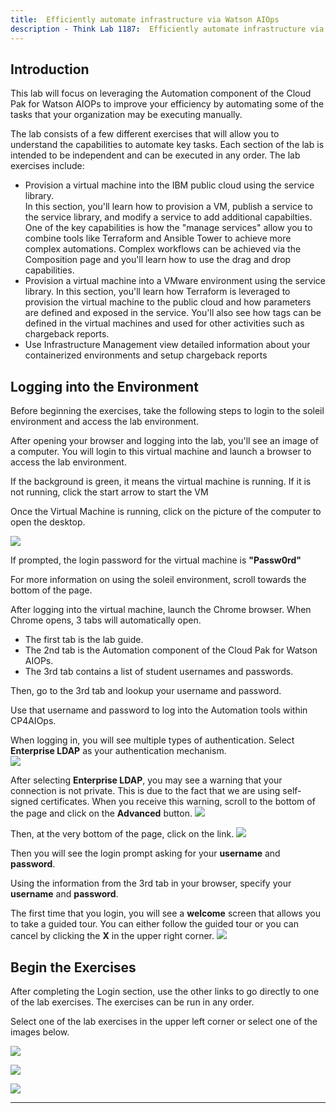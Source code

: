 ```yaml
--- 
title:  Efficiently automate infrastructure via Watson AIOps
description - Think Lab 1187:  Efficiently automate infrastructure via Watson AIOps
---
```


## Introduction

This lab will focus on leveraging the Automation component of the Cloud Pak for Watson AIOPs to improve your efficiency by automating some of the tasks 
that your organization may be executing manually.

The lab consists of a few different exercises that will allow you to understand the capabilities to automate key tasks.  Each section of the lab is intended to be independent and 
can be executed in any order.  The lab exercises include:
- Provision a virtual machine into the IBM public cloud using the service library.  
    In this section, you'll learn how to provision a VM, publish a service to the service library, and modify a service to add additional capabilties.
    One of the key capabilities is how the "manage services" allow you to combine tools like Terraform and Ansible Tower to achieve more complex automations.
    Complex workflows can be achieved via the Composition page and you'll learn how to use the drag and drop capabilities.
- Provision a virtual machine into a VMware environment using the service library.
    In this section, you'll learn how Terraform is leveraged to provision the virtual machine to the public cloud and how parameters are defined and 
    exposed in the service. You'll also see how tags can be defined in the virtual machines and used for other activities such as chargeback reports.
- Use Infrastructure Management view detailed information about your containerized environments and setup chargeback reports

## Logging into the Environment

  Before beginning the exercises, take the following steps to login to the soleil environment and access the lab environment.

  After opening your browser and logging into the lab, you'll see an image of a computer.  You will login to this virtual machine and launch a browser to access the lab environment.

  If the background is green, it means the virtual machine is running.  If it is not running, click the start arrow to start the VM
  
  Once the Virtual Machine is running, click on the picture of the computer to open the desktop.

  ![](images/skytap.png)

  If prompted, the login password for the virtual machine is **"Passw0rd"**

  For more information on using the soleil environment, scroll towards the bottom of the page.

  After logging into the virtual machine, launch the Chrome browser.  When Chrome opens, 3 tabs will automatically open.  
  - The first tab is the lab guide.
  - The 2nd tab is the Automation component of the Cloud Pak for Watson AIOPs.
  - The 3rd tab contains a list of student usernames and passwords.  

  Then, go to the 3rd tab and lookup your username and password.  
  
  Use that username and password to log into the Automation tools within CP4AIOps.  

  When logging in, you will see multiple types of authentication.  Select **Enterprise LDAP** as your authentication mechanism.   
  ![](images/newTab.png)

  After selecting **Enterprise LDAP**, you may see a warning that your connection is not private. This is due to the fact that we are using self-signed certificates.  When you receive this warning, scroll to the bottom of the page and click on the **Advanced** button.
  ![](images/secure.png) 

  Then, at the very bottom of the page, click on the link.
  ![](images/secure2.png)

  Then you will see the login prompt asking for your **username** and **password**.

  Using the information from the 3rd tab in your browser, specify your **username** and **password**.

  The first time that you login, you will see a **welcome** screen that allows you to take a guided tour.  You can either follow the guided tour or you can cancel by clicking the **X** in the upper right corner.
   ![](images/cancelTour.png) 


## Begin the Exercises

After completing the Login section, use the other links to go directly to one of the lab exercises.  The exercises can be run in any order.

Select one of the lab exercises in the upper left corner or select one of the images below.


<Row>

<Column colLg={4} colMd={4} noGutterMdLeft>
<ArticleCard
    color="dark"
    subTitle="Automation with VMware"
    title="Want to learn how to automate infrastructure management in VMWare vSphere?"
    href="/tutorials/vmware"
    actionIcon="arrowRight"
    >

![](images/multi-cloud.jpg)

</ArticleCard>

</Column>

<Column colLg={4} colMd={4} noGutterMdLeft>
<ArticleCard
    color="dark"
    subTitle="Automation with the Public Cloud"
    title="Want to learn how to automate infrastructure management in Public clouds?"
    href="/tutorials/ibmcloud"
    actionIcon="arrowRight"
    >

![](images/public-cloud.jpg)

</ArticleCard>
</Column>

<Column colLg={4} colMd={4} noGutterMdLeft>
<ArticleCard
    color="dark"
    subTitle="Managing chargeback"
    title="Do you want to create and execute a chargeback report on the VM and container workloads?"
    href="/tutorials/Chargeback"
    actionIcon="arrowRight"
    >

![](images/prereqs.jpg)

</ArticleCard>
</Column>

</Row>

***

